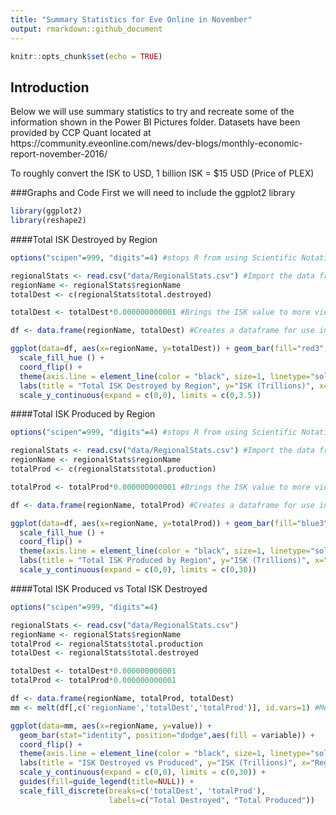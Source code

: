 ```yaml
---
title: "Summary Statistics for Eve Online in November"
output: rmarkdown::github_document
---
```


```r
knitr::opts_chunk$set(echo = TRUE)
```

## Introduction

Below we will use summary statistics to try and recreate some of the information shown in the Power BI Pictures folder. Datasets have been provided by CCP Quant located at https://community.eveonline.com/news/dev-blogs/monthly-economic-report-november-2016/ 

To roughly convert the ISK to USD, 1 billion ISK = $15 USD (Price of PLEX)

###Graphs and Code
First we will need to include the ggplot2 library

```r
library(ggplot2)
library(reshape2)
```


####Total ISK Destroyed by Region

```r
options("scipen"=999, "digits"=4) #stops R from using Scientific Notation when viewing ISK

regionalStats <- read.csv("data/RegionalStats.csv") #Import the data from the csv
regionName <- regionalStats$regionName
totalDest <- c(regionalStats$total.destroyed)

totalDest <- totalDest*0.000000000001 #Brings the ISK value to more viewable number (in the Trillions)

df <- data.frame(regionName, totalDest) #Creates a dataframe for use in ggplot

ggplot(data=df, aes(x=regionName, y=totalDest)) + geom_bar(fill="red3", stat="identity", linetype=2) + 
  scale_fill_hue () + 
  coord_flip() +
  theme(axis.line = element_line(color = "black", size=1, linetype="solid")) +
  labs(title = "Total ISK Destroyed by Region", y="ISK (Trillions)", x="Region") +
  scale_y_continuous(expand = c(0,0), limits = c(0,3.5))
```

####Total ISK Produced by Region

```r
options("scipen"=999, "digits"=4) #stops R from using Scientific Notation when viewing ISK

regionalStats <- read.csv("data/RegionalStats.csv") #Import the data from the csv
regionName <- regionalStats$regionName
totalProd <- c(regionalStats$total.production)

totalProd <- totalProd*0.000000000001 #Brings the ISK value to more viewable number (in the Trillions)

df <- data.frame(regionName, totalProd) #Creates a dataframe for use in ggplot

ggplot(data=df, aes(x=regionName, y=totalProd)) + geom_bar(fill="blue3", stat="identity", linetype=2) + 
  scale_fill_hue () + 
  coord_flip() +
  theme(axis.line = element_line(color = "black", size=1, linetype="solid")) +
  labs(title = "Total ISK Produced by Region", y="ISK (Trillions)", x="Region") +
  scale_y_continuous(expand = c(0,0), limits = c(0,30))
```

####Total ISK Produced vs Total ISK Destroyed
```r

options("scipen"=999, "digits"=4)

regionalStats <- read.csv("data/RegionalStats.csv")
regionName <- regionalStats$regionName
totalProd <- regionalStats$total.production
totalDest <- regionalStats$total.destroyed

totalDest <- totalDest*0.000000000001
totalProd <- totalProd*0.000000000001

df <- data.frame(regionName, totalProd, totalDest)
mm <- melt(df[,c('regionName','totalDest','totalProd')], id.vars=1) #Melts the dataframe so we can use it to create a clustered bar chart

ggplot(data=mm, aes(x=regionName, y=value)) +
  geom_bar(stat="identity", position="dodge",aes(fill = variable)) +
  coord_flip() +
  theme(axis.line = element_line(color = "black", size=1, linetype="solid")) +
  labs(title = "ISK Destroyed vs Produced", y="ISK (Trillions)", x="Region") +
  scale_y_continuous(expand = c(0,0), limits = c(0,30)) +
  guides(fill=guide_legend(title=NULL)) +
  scale_fill_discrete(breaks=c('totalDest', 'totalProd'),
                      labels=c("Total Destroyed", "Total Produced"))
```
